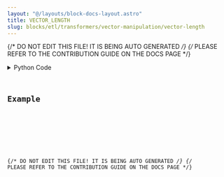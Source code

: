 ```yaml
---
layout: "@/layouts/block-docs-layout.astro"
title: VECTOR_LENGTH
slug: blocks/etl/transformers/vector-manipulation/vector-length
---
```


{/* DO NOT EDIT THIS FILE! IT IS BEING AUTO GENERATED */}
{/* PLEASE REFER TO THE CONTRIBUTION GUIDE ON THE DOCS PAGE */}


<PythonDocsDisplay docstring={docstring} />
<details>
<summary>Python Code</summary>



<Code code={pythonCode} lang="py" wrap theme="dracula" />

[Find this Flojoy Block on GitHub](https://github.com/flojoy-ai/blocks/blob/main/blocks/ETL/TRANSFORMERS/VECTOR_MANIPULATION/VECTOR_LENGTH/VECTOR_LENGTH.py)

</details>

## Example


<GetHelpWidget />


<AppDisplay app={app} blockName="VECTOR_LENGTH" client:visible />


<Example />

{/* DO NOT EDIT THIS FILE! IT IS BEING AUTO GENERATED */}
{/* PLEASE REFER TO THE CONTRIBUTION GUIDE ON THE DOCS PAGE */}
